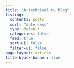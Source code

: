 ```yaml
---
title: "A technical ML blog"
listing:
  contents: posts
  sort: "date desc"
  type: default
  categories: false
  feed: true
  sort-ui: false
  filter-ui: false
page-layout: article
title-block-banner: true
---
```



